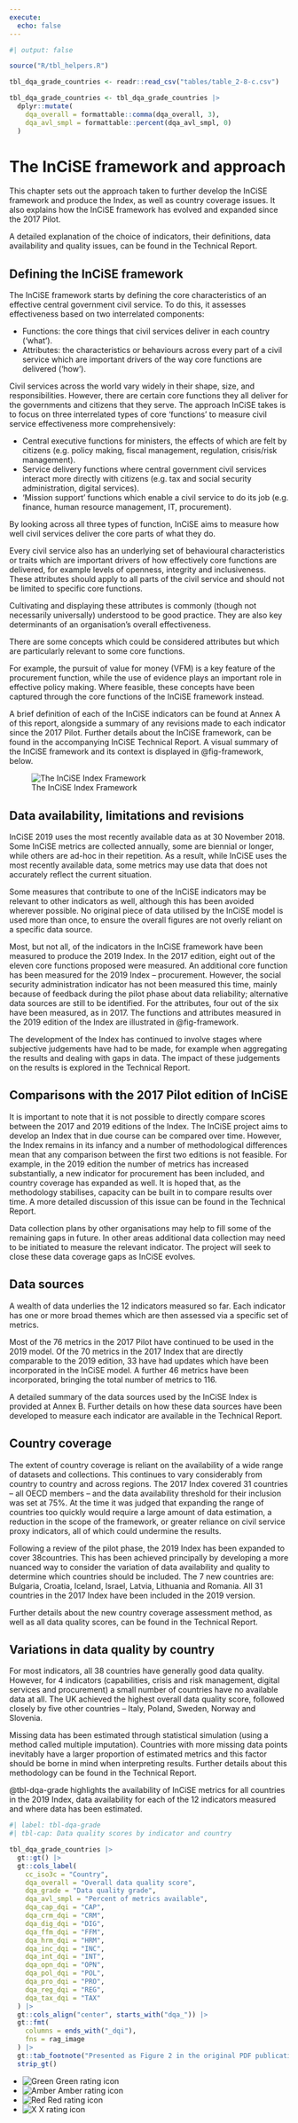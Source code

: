 ```yaml
---
execute:
  echo: false
---
```


```r
#| output: false

source("R/tbl_helpers.R")

tbl_dqa_grade_countries <- readr::read_csv("tables/table_2-8-c.csv")

tbl_dqa_grade_countries <- tbl_dqa_grade_countries |>
  dplyr::mutate(
    dqa_overall = formattable::comma(dqa_overall, 3),
    dqa_avl_smpl = formattable::percent(dqa_avl_smpl, 0)
  )

```

# The InCiSE framework and approach {#sec-incise-framework}

This chapter sets out the approach taken to further develop the InCiSE
framework and produce the Index, as well as country coverage issues. It also
explains how the InCiSE framework has evolved and expanded since the 2017
Pilot.

A detailed explanation of the choice of indicators, their definitions, data
availability and quality issues, can be found in the Technical Report.

## Defining the InCiSE framework {#sec-defining-framework}

The InCiSE framework starts by defining the core characteristics of an
effective central government civil service. To do this, it assesses
effectiveness based on two interrelated components:

* Functions: the core things that civil services deliver in each
  country (‘what’).
* Attributes: the characteristics or behaviours across every part of a
  civil service which are important drivers of the way core functions are
  delivered (‘how’).

Civil services across the world vary widely in their shape, size, and
responsibilities. However, there are certain core functions they all deliver
for the governments and citizens that they serve. The approach InCiSE takes is
to focus on three interrelated types of core ‘functions’ to measure civil
service effectiveness more comprehensively:

* Central executive functions for ministers, the effects of which are felt by
  citizens (e.g. policy making, fiscal management, regulation, crisis/risk
  management).
* Service delivery functions where central government civil services interact
  more directly with citizens (e.g. tax and social security administration,
  digital services).
* ‘Mission support’ functions which enable a civil service to do its job (e.g.
  finance, human resource management, IT, procurement).

By looking across all three types of function, InCiSE aims to measure how well
civil services deliver the core parts of what they do.

Every civil service also has an underlying set of behavioural characteristics
or traits which are important drivers of how effectively core functions are
delivered, for example levels of openness, integrity and inclusiveness.
These attributes should apply to all parts of the civil service and should not
be limited to specific core functions.

Cultivating and displaying these attributes is commonly (though not necessarily
universally) understood to be good practice. They are also key determinants of
an organisation’s overall effectiveness.

There are some concepts which could be considered attributes but which are
particularly relevant to some core functions.

For example, the pursuit of value for money (VFM) is a key feature of the
procurement function, while the use of evidence plays an important role in
effective policy making. Where feasible, these concepts have been captured
through the core functions of the InCiSE framework instead.

A brief definition of each of the InCiSE indicators can be found at Annex A of
this report, alongside a summary of any revisions made to each indicator since
the 2017 Pilot. Further details about the InCiSE framework, can be found in the
accompanying InCiSE Technical Report. A visual summary of the InCiSE framework
and its context is displayed in @fig-framework, below.

![The InCiSE Index Framework](figures/incise_framework.png){#fig-framework}

## Data availability, limitations and revisions {#sec-data-availability}

InCiSE 2019 uses the most recently available data as at 30 November 2018.
Some InCiSE metrics are collected annually, some are biennial or longer, while
others are ad-hoc in their repetition. As a result, while InCiSE uses the most
recently available data, some metrics may use data that does not accurately
reflect the current situation.

Some measures that contribute to one of the InCiSE indicators may be relevant
to other indicators as well, although this has been avoided wherever possible.
No original piece of data utilised by the InCiSE model is used more than once,
to ensure the overall figures are not overly reliant on a specific data source.

Most, but not all, of the indicators in the InCiSE framework have been measured
to produce the 2019 Index. In the 2017 edition, eight out of the eleven core
functions proposed were measured. An additional core function has been measured
for the 2019 Index – procurement. However, the social security administration
indicator has not been measured this time, mainly because of feedback during
the pilot phase about data reliability; alternative data sources are still to
be identified. For the attributes, four out of the six have been measured, as
in 2017. The functions and attributes measured in the 2019 edition of the
Index are illustrated in @fig-framework.

The development of the Index has continued to involve stages where subjective
judgements have had to be made, for example when aggregating the results and
dealing with gaps in data. The impact of these judgements on the results is
explored in the Technical Report.

## Comparisons with the 2017 Pilot edition of InCiSE {#sec-comparisons}

It is important to note that it is not possible to directly compare scores
between the 2017 and 2019 editions of the Index. The InCiSE project aims to
develop an Index that in due course can be compared over time. However, the
Index remains in its infancy and a number of methodological differences mean
that any comparison between the first two editions is not feasible. For
example, in the 2019 edition the number of metrics has increased substantially,
a new indicator for procurement has been included, and country coverage has
expanded as well. It is hoped that, as the methodology stabilises, capacity
can be built in to compare results over time. A more detailed discussion of
this issue can be found in the Technical Report.

Data collection plans by other organisations may help to fill some of the
remaining gaps in future. In other areas additional data collection may need
to be initiated to measure the relevant indicator. The project will seek to
close these data coverage gaps as InCiSE evolves.

## Data sources {#sec-data-sources}

A wealth of data underlies the 12 indicators measured so far. Each indicator
has one or more broad themes which are then assessed via a specific set of
metrics.

Most of the 76 metrics in the 2017 Pilot have continued to be used in the 2019
model. Of the 70 metrics in the 2017 Index that are directly comparable to the
2019 edition, 33 have had updates which have been incorporated in the InCiSE
model. A further 46 metrics have been incorporated, bringing the total number
of metrics to 116.

A detailed summary of the data sources used by the InCiSE Index is provided at
Annex B. Further details on how these data sources have been developed to
measure each indicator are available in the Technical Report.

## Country coverage {#sec-country-coverage}

The extent of country coverage is reliant on the availability of a wide range
of datasets and collections. This continues to vary considerably from country
to country and across regions. The 2017 Index covered 31 countries – all OECD
members – and the data availability threshold for their inclusion was set at
75%. At the time it was judged that expanding the range of countries too
quickly would require a large amount of data estimation, a reduction in the
scope of the framework, or greater reliance on civil service proxy indicators,
all of which could undermine the results.

Following a review of the pilot phase, the 2019 Index has been expanded to
cover 38countries. This has been achieved principally by developing a more
nuanced way to consider the variation of data availability and quality to
determine which countries should be included. The 7 new countries are:
Bulgaria, Croatia, Iceland, Israel, Latvia, Lithuania and Romania. All 31
countries in the 2017 Index have been included in the 2019 version.

Further details about the new country coverage assessment method, as well as
all data quality scores, can be found in the Technical Report.

## Variations in data quality by country {#sec-coverage-variations}

For most indicators, all 38 countries have generally good data quality.
However, for 4 indicators (capabilities, crisis and risk management, digital
services and procurement) a small number of countries have no available data
at all. The UK achieved the highest overall data quality score, followed
closely by five other countries – Italy, Poland, Sweden, Norway and Slovenia.

Missing data has been estimated through statistical simulation (using a method
called multiple imputation). Countries with more missing data points inevitably
have a larger proportion of estimated metrics and this factor should be borne
in mind when interpreting results. Further details about this methodology can
be found in the Technical Report.

@tbl-dqa-grade highlights the availability of InCiSE metrics for all countries
in the 2019 Index, data availability for each of the 12 indicators measured
and where data has been estimated.

```r
#| label: tbl-dqa-grade
#| tbl-cap: Data quality scores by indicator and country

tbl_dqa_grade_countries |>
  gt::gt() |>
  gt::cols_label(
    cc_iso3c = "Country",
    dqa_overall = "Overall data quality score",
    dqa_grade = "Data quality grade",
    dqa_avl_smpl = "Percent of metrics available",
    dqa_cap_dqi = "CAP",
    dqa_crm_dqi = "CRM",
    dqa_dig_dqi = "DIG",
    dqa_ffm_dqi = "FFM",
    dqa_hrm_dqi = "HRM",
    dqa_inc_dqi = "INC",
    dqa_int_dqi = "INT",
    dqa_opn_dqi = "OPN",
    dqa_pol_dqi = "POL",
    dqa_pro_dqi = "PRO",
    dqa_reg_dqi = "REG",
    dqa_tax_dqi = "TAX"
  ) |>
  gt::cols_align("center", starts_with("dqa_")) |>
  gt::fmt(
    columns = ends_with("_dqi"),
    fns = rag_image
  ) |>
  gt::tab_footnote("Presented as Figure 2 in the original PDF publication") |>
  strip_gt()

```

:::{.aside .nobullet}
- ![Green](figures/green-circle.png){.img_h15} Green rating icon
- ![Amber](figures/amber-circle.png){.img_h15} Amber rating icon
- ![Red](figures/red-circle.png){.img_h15} Red rating icon
- ![X](figures/grey-x.png){.img_h15} X rating icon
:::
